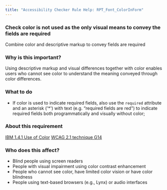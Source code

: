 ```yaml
---
title: "Accessibility Checker Rule Help: RPT_Font_ColorInForm"
---
```


<div className="toolHelp">
<Row>
<Column colLg={16} colMd={8} colSm={4} className="toolHead">

### Check color is not used as the only visual means to convey the fields are required

<div id="locLevel"></div>

Combine color and descriptive markup to convey fields are required

</Column>
</Row>
<Row>
<Column colLg={11} colMd={5} colSm={4} className="toolMain">

### Why is this important?

Using descriptive markup and visual differences together with color enables users who cannot see color to understand the meaning conveyed through color differences.

<div id="locSnippet"></div>

### What to do

* If color is used to indicate required fields, also use the `required` attribute and an asterisk ('*') with text (e.g.  “required fields are red") to indicate required fields both programmatically and visually without color;

</Column>
<Column colLg={5} colMd={3} colSm={4} className="toolLeft">

### About this requirement

[IBM 1.4.1 Use of Color](https://www.ibm.com/able/requirements/requirements/#1_4_1)
[WCAG 2.1 technique G14](https://www.w3.org/WAI/WCAG21/Techniques/general/G14)

### Who does this affect?

* Blind people using screen readers
* People with visual impairment using color contrast enhancement
* People who cannot see color, have limited color vision or have color blindness
* People using text-based browsers (e.g., Lynx) or audio interfaces

</Column>
</Row>
</div>

